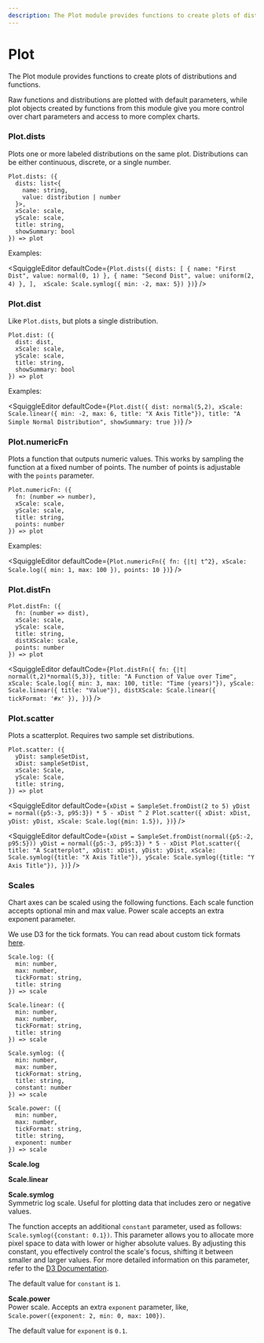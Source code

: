 ```yaml
---
description: The Plot module provides functions to create plots of distributions and functions.
---
```



# Plot

The Plot module provides functions to create plots of distributions and functions.

Raw functions and distributions are plotted with default parameters, while plot objects created by functions from this module give you more control over chart parameters and access to more complex charts.

### Plot.dists

Plots one or more labeled distributions on the same plot. Distributions can be either continuous, discrete, or a single number.

```
Plot.dists: ({
  dists: list<{
    name: string,
    value: distribution | number
  }>,
  xScale: scale,
  yScale: scale,
  title: string,
  showSummary: bool
}) => plot
```

Examples:

<SquiggleEditor
  defaultCode={`Plot.dists({
    dists: [
        { name: "First Dist", value: normal(0, 1) },
        { name: "Second Dist", value: uniform(2, 4) },
    ], 
    xScale: Scale.symlog({ min: -2, max: 5})
})`}
/>

### Plot.dist

Like `Plot.dists`, but plots a single distribution.

```
Plot.dist: ({
  dist: dist,
  xScale: scale,
  yScale: scale,
  title: string,
  showSummary: bool
}) => plot
```

Examples:

<SquiggleEditor
  defaultCode={`Plot.dist({
    dist: normal(5,2),
    xScale: Scale.linear({ min: -2, max: 6, title: "X Axis Title"}),
    title: "A Simple Normal Distribution",
    showSummary: true
})`}
/>

### Plot.numericFn

Plots a function that outputs numeric values. This works by sampling the function at a fixed number of points. The number of points is adjustable with the `points` parameter.

```
Plot.numericFn: ({
  fn: (number => number),
  xScale: scale,
  yScale: scale,
  title: string,
  points: number
}) => plot
```

Examples:

<SquiggleEditor
  defaultCode={`Plot.numericFn({
  fn: {|t| t^2},
  xScale: Scale.log({
    min: 1,
    max: 100
  }),
  points: 10
})`}
/>

### Plot.distFn

```
Plot.distFn: ({
  fn: (number => dist),
  xScale: scale,
  yScale: scale,
  title: string,
  distXScale: scale,
  points: number
}) => plot
```

<SquiggleEditor
  defaultCode={`Plot.distFn({
  fn: {|t| normal(t,2)*normal(5,3)},
  title: "A Function of Value over Time",
  xScale: Scale.log({ min: 3, max: 100, title: "Time (years)"}),
  yScale: Scale.linear({ title: "Value"}),
  distXScale: Scale.linear({ tickFormat: '#x' }),
})`}
/>

### Plot.scatter

Plots a scatterplot. Requires two sample set distributions.

```
Plot.scatter: ({
  yDist: sampleSetDist,
  xDist: sampleSetDist,
  xScale: Scale,
  yScale: Scale,
  title: string,
}) => plot
```

<SquiggleEditor
  defaultCode={`xDist = SampleSet.fromDist(2 to 5)
yDist = normal({p5:-3, p95:3}) * 5 - xDist ^ 2
Plot.scatter({
  xDist: xDist,
  yDist: yDist,
  xScale: Scale.log({min: 1.5}),
})`}
/>

<SquiggleEditor
  defaultCode={`xDist = SampleSet.fromDist(normal({p5:-2, p95:5}))
yDist = normal({p5:-3, p95:3}) * 5 - xDist
Plot.scatter({
  title: "A Scatterplot",
  xDist: xDist,
  yDist: yDist,
  xScale: Scale.symlog({title: "X Axis Title"}),
  yScale: Scale.symlog({title: "Y Axis Title"}),
})`}
/>

### Scales

Chart axes can be scaled using the following functions. Each scale function accepts optional min and max value. Power scale accepts an extra exponent parameter.

We use D3 for the tick formats. You can read about custom tick formats [here](https://github.com/d3/d3-format).

```
Scale.log: ({
  min: number,
  max: number,
  tickFormat: string,
  title: string
}) => scale

Scale.linear: ({
  min: number,
  max: number,
  tickFormat: string,
  title: string
}) => scale

Scale.symlog: ({
  min: number,
  max: number,
  tickFormat: string,
  title: string,
  constant: number
}) => scale

Scale.power: ({
  min: number,
  max: number,
  tickFormat: string,
  title: string,
  exponent: number
}) => scale
```

**Scale.log**

**Scale.linear**

**Scale.symlog**  
Symmetric log scale. Useful for plotting data that includes zero or negative values.

The function accepts an additional `constant` parameter, used as follows: `Scale.symlog({constant: 0.1})`. This parameter allows you to allocate more pixel space to data with lower or higher absolute values. By adjusting this constant, you effectively control the scale's focus, shifting it between smaller and larger values. For more detailed information on this parameter, refer to the [D3 Documentation](https://d3js.org/d3-scale/symlog).

The default value for `constant` is `1`.

**Scale.power**  
Power scale. Accepts an extra `exponent` parameter, like, `Scale.power({exponent: 2, min: 0, max: 100})`.

The default value for `exponent` is `0.1`.
